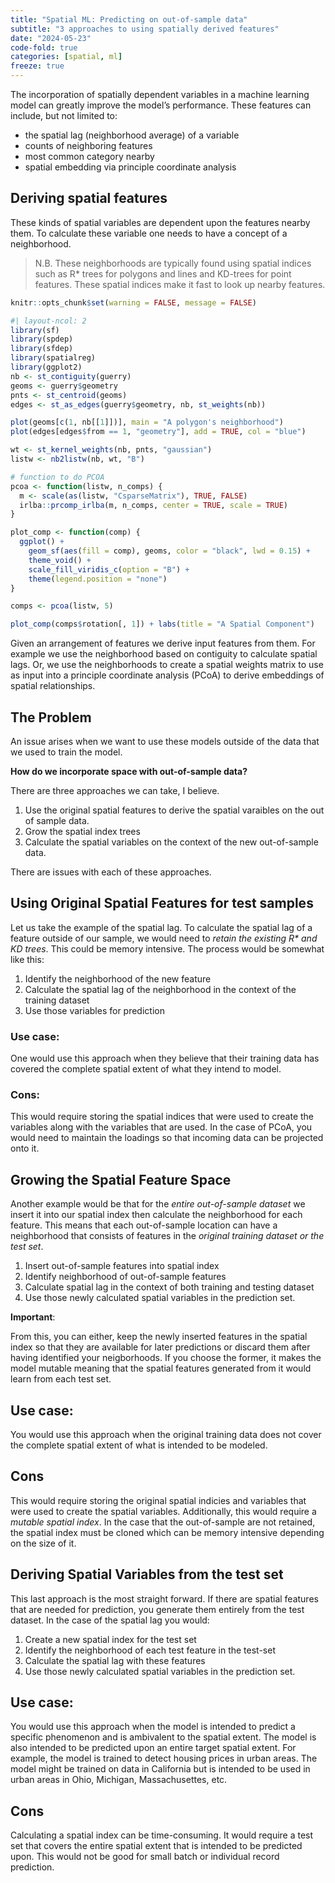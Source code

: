 ```yaml
---
title: "Spatial ML: Predicting on out-of-sample data"
subtitle: "3 approaches to using spatially derived features"
date: "2024-05-23"
code-fold: true
categories: [spatial, ml]
freeze: true
---
```


The incorporation of spatially dependent variables in a machine learning model can greatly improve the model's performance. These features can include, but not limited to: 

- the spatial lag (neighborhood average) of a variable
- counts of neighboring features 
- most common category nearby
- spatial embedding via principle coordinate analysis

## Deriving spatial features 

These kinds of spatial variables are dependent upon the features nearby them. To calculate these variable one needs to have a concept of a neighborhood. 

> N.B. These neighborhoods are typically found using spatial indices such as R* trees for polygons and lines and KD-trees for point features. These spatial indices make it fast to look up nearby features.

```r
knitr::opts_chunk$set(warning = FALSE, message = FALSE)
```


```r
#| layout-ncol: 2
library(sf)
library(spdep)
library(sfdep)
library(spatialreg)
library(ggplot2)
nb <- st_contiguity(guerry)
geoms <- guerry$geometry
pnts <- st_centroid(geoms)
edges <- st_as_edges(guerry$geometry, nb, st_weights(nb))

plot(geoms[c(1, nb[[1]])], main = "A polygon's neighborhood")
plot(edges[edges$from == 1, "geometry"], add = TRUE, col = "blue")

wt <- st_kernel_weights(nb, pnts, "gaussian")
listw <- nb2listw(nb, wt, "B")

# function to do PCOA
pcoa <- function(listw, n_comps) {
  m <- scale(as(listw, "CsparseMatrix"), TRUE, FALSE)
  irlba::prcomp_irlba(m, n_comps, center = TRUE, scale = TRUE)
}

plot_comp <- function(comp) {
  ggplot() +
    geom_sf(aes(fill = comp), geoms, color = "black", lwd = 0.15) +
    theme_void() +
    scale_fill_viridis_c(option = "B") +
    theme(legend.position = "none")
}

comps <- pcoa(listw, 5)

plot_comp(comps$rotation[, 1]) + labs(title = "A Spatial Component")
```

Given an arrangement of features we derive input features from them. For example we use the neighborhood based on contiguity to calculate spatial lags. Or, we use the neighborhoods to create a spatial weights matrix to use as input into a principle coordinate analysis (PCoA) to derive embeddings of spatial relationships. 


## The Problem

An issue arises when we want to use these models outside of the data that we used to train the model. 

**How do we incorporate space with out-of-sample data?**

There are three approaches we can take, I believe. 

1. Use the original spatial features to derive the spatial varaibles on the out of sample data.
3. Grow the spatial index trees
2. Calculate the spatial variables on the context of the new out-of-sample data. 

There are issues with each of these approaches. 

## Using Original Spatial Features for test samples

Let us take the example of the spatial lag. To calculate the spatial lag of a feature outside of our sample, we would need to _retain the existing R* and KD trees_. This could be memory intensive. The process would be somewhat like this: 

1. Identify the neighborhood of the new feature
2. Calculate the spatial lag of the neighborhood in the context of the training dataset
3. Use those variables for prediction 

### Use case: 

One would use this approach when they believe that their training data has covered the complete spatial extent of what they intend to model. 

### Cons: 

This would require storing the spatial indices that were used to create the variables along with the variables that are used. In the case of PCoA, you would need to maintain the loadings so that incoming data can be projected onto it. 

## Growing the Spatial Feature Space

Another example would be that for the _entire out-of-sample dataset_ we insert it into our spatial index then calculate the neighborhood for each feature. This means that each out-of-sample location can have a neighborhood that consists of features in the _original training dataset or the test set_. 

1. Insert out-of-sample features into spatial index
2. Identify neighborhood of out-of-sample features
3. Calculate spatial lag in the context of both training and testing dataset
4. Use those newly calculated spatial variables in the prediction set. 

**Important**:

From this, you can either, keep the newly inserted features in the spatial index so that they are available for later predictions or discard them after having identified your neigborhoods. If you choose the former, it makes the model mutable meaning that the spatial features generated from it would learn from each test set. 

## Use case: 

You would use this approach when the original training data does not cover the complete spatial extent of what is intended to be modeled.

## Cons

This would require storing the original spatial indicies and variables that were used to create the spatial variables. Additionally, this would require a _mutable spatial index_. In the case that the out-of-sample are not retained, the spatial index must be cloned which can be memory intensive depending on the size of it. 

## Deriving Spatial Variables from the test set

This last approach is the most straight forward. If there are spatial features that are needed for prediction, you generate them entirely from the test dataset. In the case of the spatial lag you would: 

1. Create a new spatial index for the test set
2. Identify the neighborhood of each test feature in the test-set
3. Calculate the spatial lag with these features
4. Use those newly calculated spatial variables in the prediction set. 

## Use case: 

You would use this approach when the model is intended to predict a specific phenomenon and is ambivalent to the spatial extent. The model is also intended to be predicted upon an entire target spatial extent. For example, the model is trained to detect housing prices in urban areas. The model might be trained on data in California but is intended to be used in urban areas in Ohio, Michigan, Massachusettes, etc. 


## Cons

Calculating a spatial index can be time-consuming. It would require a test set that covers the entire spatial extent that is intended to be predicted upon. This would not be good for small batch or individual record prediction.


